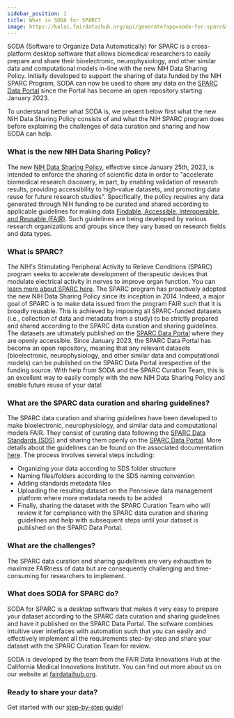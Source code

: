 ```yaml
---
sidebar_position: 1
title: What is SODA for SPARC?
image: https://kalai.fairdataihub.org/api/generate?app=soda-for-sparc&title=What%20is%20SODA%20for%20SPARC%3F&description=SODA%20(Software%20to%20Organize%20Data%20Automatically)%20for%20SPARC%20is%20a%20cross-platform%20desktop%20software%20that%20allows%20SPARC-funded%20researchers%20to%20easily%20comply%20with%20the%20FAIR%20SPARC%20Data%20curation%20and%20sharing%20guidelines&org=fairdataihub
---
```


SODA (Software to Organize Data Automatically) for SPARC is a cross-platform desktop software that allows biomedical researchers to easily prepare and share their bioelectronic,
neurophysiology, and other similar data and computational models in-line with the new NIH Data Sharing Policy. Initially developed to support the sharing of data funded by the NIH SPARC Program, SODA can now be used to share any data on the [SPARC Data Portal](https://sparc.science/) since the Portal has become an open repository starting January 2023.

To understand better what SODA is, we present below first what the new NIH Data Sharing Policy consists of and what the NIH SPARC program does before explaining the challenges of data curation and sharing and how SODA can help.

### What is the new NIH Data Sharing Policy?

The new [NIH Data Sharing Policy](https://sharing.nih.gov/data-management-and-sharing-policy/about-data-management-and-sharing-policies/data-management-and-sharing-policy-overview),
effective since January 25th, 2023, is intended to enforce the sharing of scientific data in order to "accelerate biomedical research discovery, in part, by enabling validation
of research results, providing accessibility to high-value datasets, and promoting data reuse for future research studies". Specifically, the policy requires any data generated
through NIH funding to be curated and shared according to applicable guidelines for making data
[Findable, Accessible, Interoperable, and Reusable (FAIR)](https://doi.org/10.1038/sdata.2016.18). Such guidelines are being developed by various research organizations and
groups since they vary based on research fields and data types.

### What is SPARC?

The NIH's Stimulating Peripheral Activity to Relieve Conditions (SPARC) program seeks to accelerate development of therapeutic devices that modulate electrical activity in nerves
to improve organ function. You can [learn more about SPARC here](https://commonfund.nih.gov/sparc). The SPARC program has proactively adopted the new NIH Data Sharing Policy
since its inception in 2014. Indeed, a major goal of SPARC is to make data issued from the program FAIR such that it is broadly reusable. This is achieved by imposing all SPARC-funded datasets (i.e., collection of data and metadata from a study) to be strictly prepared and shared according to the SPARC data curation and sharing guidelines.
The datasets are ultimately published on the [SPARC Data Portal](https://sparc.science/) where they are openly accessible. Since January 2023, the SPARC Data Portal has become
an open repository, meaning that any relevant datasets (bioelectronic,
neurophysiology, and other similar data and computational models) can be published on the SPARC Data Portal irrespective of the funding source. With help from SODA and the
SPARC Curation Team, this is an excellent way to easily comply with the new NIH Data Sharing Policy and enable future reuse of your data!


### What are the SPARC data curation and sharing guidelines?

The SPARC data curation and sharing guidelines have been developed to make bioelectronic,
neurophysiology, and similar data and computational models FAIR. They consist of curating data following the
[SPARC Data Standards (SDS)](https://doi.org/10.1101/2021.02.10.430563) and sharing them openly on the [SPARC Data Portal](https://sparc.science/). More details about
the guidelines can be found on the associated documentation [here](https://docs.sparc.science/docs/data-submission-walkthrough). The process involves several steps including:

- Organizing your data according to SDS folder structure
- Naming files/folders according to the SDS naming convention
- Adding standards metadata files
- Uploading the resulting dataset on the Pennsieve data management platform where more metadata needs to be added
- Finally, sharing the dataset with the SPARC Curation Team who will review it for compliance with the SPARC data curation and sharing guidelines and help with subsequent steps until your dataset is published on the SPARC Data Portal.

### What are the challenges?

The SPARC data curation and sharing guidelines are very exhaustive to maximize FAIRness of data but are consequently challenging and time-consuming for researchers to implement.

### What does SODA for SPARC do?

SODA for SPARC is a desktop software that makes it very easy to prepare your dataset according to the SPARC data curation and sharing guidelines and have it published on the
SPARC Data Portal. The sofware combines intuitive user interfaces with automation such that you can easily and effectively implement all the requirements step-by-step and share
your dataset with the SPARC Curation Team for review.

SODA is developed by the team from the FAIR Data Innovations Hub at the California Medical Innovations Institute. You can find out more about us on our website at [fairdataihub.org](https://fairdataihub.org/).

### Ready to share your data?

Get started with our [step-by-step guide](./getting-started/organize-and-submit-sparc-datasets-with-soda)!

<PageFeedback />
